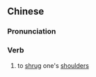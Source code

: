 {{also|耸肩}}
==Chinese==
{{zh-forms|s=耸肩}}

===Pronunciation===
{{zh-pron
|m=sǒngjiān
|c=sung2 gin1
|mn=qz:sióng-kian/xm:sióng-keng/zz:sióng-kan
|cat=v
}}

===Verb===
{{zh-verb}}

# to [[shrug]] one's [[shoulder]]s